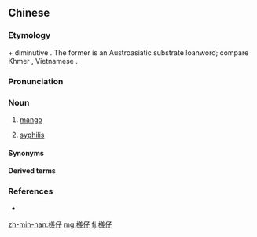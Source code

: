 ==Chinese==
{{zh-forms}}

===Etymology===
{{zh-l|檨|soāiⁿ|mango}} + diminutive {{zh-l|仔|á}}. The former is an Austroasiatic substrate loanword; compare Khmer {{m|km|ស្វាយ|tr=svaaj||mango}}, Vietnamese {{m|vi|xoài||mango}}.

===Pronunciation===
{{zh-pron
|mn=kh,tp,xm,zz,sx,yl,tn,hc,tc:soāiⁿ-仔/qz:soān-仔/lk:soǎiⁿ-仔/km:soāiⁿ--仔/mg:soān--仔
|cat=n
}}

===Noun===
{{zh-noun}}

# {{lb|zh|Min Nan|Hakka}} [[mango]]
# {{lb|zh|Min Nan}} [[syphilis]]

====Synonyms====
{{zh-dial|芒果}}

====Derived terms====
{{zh-der|生檨仔|檨仔青|土檨仔}}

===References===
* {{thcwd|12224}}

[[zh-min-nan:檨仔]]
[[mg:檨仔]]
[[fj:檨仔]]